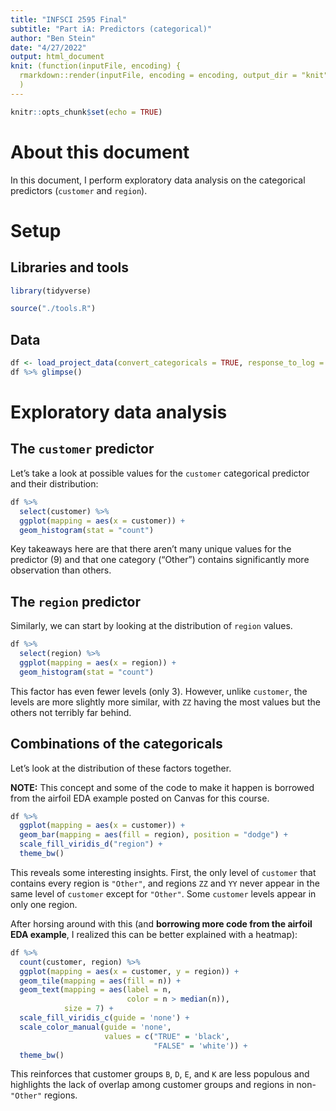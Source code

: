 ```yaml
---
title: "INFSCI 2595 Final"
subtitle: "Part iA: Predictors (categorical)"
author: "Ben Stein"
date: "4/27/2022"
output: html_document
knit: (function(inputFile, encoding) {
  rmarkdown::render(inputFile, encoding = encoding, output_dir = "knit") }
  )
---
```


```r
knitr::opts_chunk$set(echo = TRUE)
```

# About this document

In this document, I perform exploratory data analysis on the categorical predictors (`customer` and `region`).

# Setup

## Libraries and tools

```r
library(tidyverse)

source("./tools.R")
```

## Data

```r
df <- load_project_data(convert_categoricals = TRUE, response_to_log = FALSE)
df %>% glimpse()
```

# Exploratory data analysis

## The `customer` predictor

Let's take a look at possible values for the `customer` categorical predictor and their distribution:

```r
df %>% 
  select(customer) %>%
  ggplot(mapping = aes(x = customer)) + 
  geom_histogram(stat = "count")
```

Key takeaways here are that there aren't many unique values for the predictor (9) and that one category ("Other") contains significantly more observation than others.

## The `region` predictor

Similarly, we can start by looking at the distribution of `region` values.

```r
df %>% 
  select(region) %>%
  ggplot(mapping = aes(x = region)) + 
  geom_histogram(stat = "count")
```

This factor has even fewer levels (only 3). However, unlike `customer`, the levels are more slightly more similar, with `ZZ` having the most values but the others not terribly far behind.

## Combinations of the categoricals

Let's look at the distribution of these factors together.

**NOTE:** This concept and some of the code to make it happen is borrowed from the airfoil EDA example posted on Canvas for this course.

```r
df %>%
  ggplot(mapping = aes(x = customer)) +
  geom_bar(mapping = aes(fill = region), position = "dodge") + 
  scale_fill_viridis_d("region") + 
  theme_bw()
```

This reveals some interesting insights. First, the only level of `customer` that contains every region is `"Other"`, and regions `ZZ` and `YY` never appear in the same level of `customer` except for `"Other"`. Some `customer` levels appear in only one region.

After horsing around with this (and **borrowing more code from the airfoil EDA example**, I realized this can be better explained with a heatmap):

```r
df %>% 
  count(customer, region) %>% 
  ggplot(mapping = aes(x = customer, y = region)) +
  geom_tile(mapping = aes(fill = n)) +
  geom_text(mapping = aes(label = n,
                          color = n > median(n)),
            size = 7) +
  scale_fill_viridis_c(guide = 'none') +
  scale_color_manual(guide = 'none',
                     values = c("TRUE" = 'black',
                                "FALSE" = 'white')) +
  theme_bw()
```

This reinforces that customer groups `B`, `D`, `E`, and `K` are less populous and highlights the lack of overlap among customer groups and regions in non-`"Other"` regions. 
